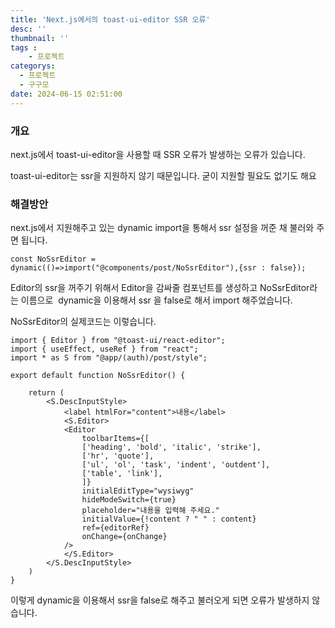 ```yaml
---
title: 'Next.js에서의 toast-ui-editor SSR 오류'
desc: ''
thumbnail: ''
tags : 
    - 프로젝트
categorys:
  - 프로젝트
  - 구구모
date: 2024-06-15 02:51:00
---
```


### 개요

next.js에서 toast-ui-editor을 사용할 때 SSR 오류가 발생하는 오류가 있습니다.

toast-ui-editor는 ssr을 지원하지 않기 때문입니다. 굳이 지원할 필요도 없기도 해요

### 해결방안

next.js에서 지원해주고 있는 dynamic import을 통해서 ssr 설정을 꺼준 채 불러와 주면 됩니다.

```
const NoSsrEditor = dynamic(()=>import("@components/post/NoSsrEditor"),{ssr : false});
```

Editor의 ssr을 꺼주기 위해서 Editor을 감싸줄 컴포넌트를 생성하고 NoSsrEditor라는 이름으로  dynamic을 이용해서 ssr 을 false로 해서 import 해주었습니다.

NoSsrEditor의 실제코드는 이렇습니다.

```
import { Editor } from "@toast-ui/react-editor";
import { useEffect, useRef } from "react";
import * as S from "@app/(auth)/post/style";

export default function NoSsrEditor() {

    return (
        <S.DescInputStyle>
            <label htmlFor="content">내용</label>
            <S.Editor>
            <Editor
                toolbarItems={[
                ['heading', 'bold', 'italic', 'strike'],
                ['hr', 'quote'],
                ['ul', 'ol', 'task', 'indent', 'outdent'],
                ['table', 'link'],
                ]}
                initialEditType="wysiwyg"
                hideModeSwitch={true}
                placeholder="내용을 입력해 주세요."
                initialValue={!content ? " " : content}
                ref={editorRef}
                onChange={onChange}
            />
            </S.Editor>
        </S.DescInputStyle>
    )
}
```

이렇게 dynamic을 이용해서 ssr을 false로 해주고 불러오게 되면 오류가 발생하지 않습니다.